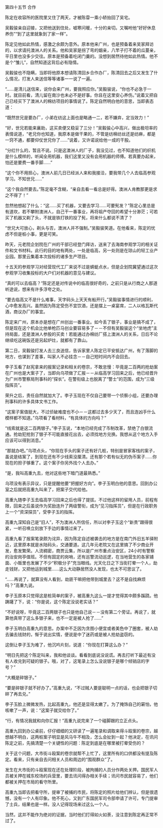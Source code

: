 

第四十五节 合作

陈定在收容所的医院里又住了两天，才被陈雸一乘小轿抬回了吴宅。

吴毅骏亲自迎接，又把他送到住处，嘘寒问暖，十分的亲切。又嘱咐他“好好休息养伤”“到了这里就象到了家一样”。

陈定见他如此热情，感激之余颇为意外。原本他来广州，也是预备着来吴家拜访的，以求请托澳洲人的关系。他和吴家是拐了弯的姻亲，八竿子打不着的瓜蔓亲，平日里也没多少交往。原本是预备着吃闭门羹的。没想到居然待他如此热情。他不是个“雏儿”，自然知道这背后必有隐情。

吴毅骏也不隐瞒，当即将他原本想请陈清回乡合作办厂，陈清回去之后又发生了什么情况，打发人来送信等等诸事一一说了一遍。

“……是清儿送信来，说你会来广州，要我照应你。”吴毅骏说，“你也不必急于一时。就目前看，清儿留在南沙也未必不是好事。你且在这里安心养伤。”说着又把自己已经买下了澳洲人的棉纺项目的事情说了。陈定自然明白他的意思，当即表态道：

“既然世兄是要办厂，小弟在纺这上面也是略通一二，若不嫌弃，定当效力！”

“好，世兄若能来襄助，这买卖便又稳妥了三分！”吴毅骏心中高兴，做出极坦率的表情说道，“老兄你也知道，我原本是做干果的，不管是纺棉纺丝还是纺麻，都是一窍不通，都要仰仗世兄你了……”说着，又许诺说给他一成的干股。

“分红什么的，暂且不说。只是这澳洲人的厂子，我没见过，也不知道他们的织机是什么模样的，听闻全用机器，我们这里又没有会用机器的师傅。若真要办起来，怕还是要费一番手脚……”

“这个你不用担心，澳洲人前几日已经派人来和我接洽，要我带几个人去临高参观学习。不知世兄……”

“这个我自然要去。”陈定毫不含糊，“亲自去看一看总是好得。澳洲人肯教那更是求之不得了！”

忽然他想起了什么：“这……买了机器，又要去学习……可要髡发？”陈定心里总是有道坎，若不攀附澳洲人，自己干一番事业，再将祖产夺回的希望十分渺茫；可若买了机器又剃了头，不就是铁打铁的投了髡，将来什么都说不清了？

“世兄大可放心，剃头与否，澳洲人并不强制。”吴毅骏笑道。在他看来，陈定的忧虑不但是桩小事，更是可笑。

昨天，元老院企划院在广州的干部已经登门拜访，送来了去海南参观学习的相关证件和文书材料。此行的目的地有两处，一处是临高，另一处则是在琼山的轻工业产业园。那里云集着本次投标的诸多生产项目。

十五天的参观学习对经营现代工厂来说不过是蜻蜓点水，但是企划院冀望通过这次参观学习收集投标的大户们对机器的意见与建议。

“真的可以去临高？”陈定还是对传说中的临高很好奇的，之前只是从行商之人那道听途说，想来有许多浮夸之处。

“要去临高又不是什么难事，天字码头上天天有船开行。”吴毅骏事情进行的顺利，心中愈发高兴。虽然因为陈定受伤不宜饮酒，还是摆上一桌宴席，二人以格瓦斯代酒，商议办厂的事宜。

陈定来广州，原本亦是想在广州创出一番事业。如今丢了银子，事业是搞不成了，但是现在这个机会比他单枪匹马创业要容易多了－－不但有吴毅骏这个“坐地虎”主持局面，还是澳洲人参股的买卖！若能通过办棉纺厂搭上澳洲人的关系，日后不论继续吃这碗饭还是另起炉灶，就都有了靠山。

第二日，吴毅骏打发人去三良送信，告诉家里人陈定已平安抵达广州，有了落脚的地方，也谋到了差事，叫家人不必挂念－－自己短时间内不会回去。

李子玉看了赵宪拿来的报案记录和相关的卷宗，不敢怠慢：毕竟是二百两的抢劫案在广州也是大案子了，当即向乌项做了汇报－－从临高学习回来之后，他已经晋升为广州市警察局刑事科的“探长”。在警衔级上也脱离了“警士”的范围，成为“三级指挥员”。

荣升之后，责任自然就加大了。李子玉现在不仅自己要带一个侦察小组，还要办理刑事科的许多具体文书工作。

“这案子案值挺大，不过侦破难度也不小－－这都过去多少天了，而且连凶手什么模样都不知道。”乌项看了看材料，“有具体的方向吗？”

“线索就是这二百两银子。”李子玉说，“本地已经完成了币制改革，禁绝了白银流通。抢劫犯抢到了银子不可能直接花出去，必须找地方兑换。我想从这个地方入手应该可以得到消息。”

“那就办吧。”乌项点头，“你现在手头的案子还有好几桩，特别是冒家客栈的案子，虽说是结案了，到现在还有不少线索没厘清。还有那个若有似无的伪币案子……你现在的担子够重了。这个案子你另外找个人去办。”

“是，我叫高重九去，他对这些地下暗门道最熟悉。”

乌项没有表示异议，只是提醒他要“把握好方向”。李子玉明白他的意思。回到办公室之后就把高重九叫来了，把案子交代给他。

高重九随李子玉去临高学习回来之后也得了提拔。不过他这样的留用人员，前程有限，回来之后虽说作为奖励连升了两级警衔，成为“见习指挥员”，但是在行政职务上一个“资深探员”，受李子玉的指挥。

高重九深知自己是“旧人”，不为澳洲人所信任，所以对李子玉这个“新贵”跟得很紧，一听召唤立刻放下手边的事情过来了。

高重九看了报案笔录颇为诧异，因为陈定自述被袭击的地方是在南门外旧五羊驿附近，这里原本就是水陆码头，交通要道。这几年元老院又在这里搞了不少商业开发，愈发繁荣。人流稠密，商贾云集，所以是广州市重点治安区，24小时有警察的治安岗亭值班。不但有固定的岗哨，还有巡警流动巡逻，在当地营生的各家铺面、小贩里也发展了不少“积极分子”充当眼线。光天化日之下当街打晕一个人，劫走钱财，又把他运到城里……这么大动静居然没人发现，也太不可思议了。

“……再说了，就算没有人看到，劫匪干嘛把他带到城里去？这不是自找麻烦吗？”高重九说。

李子玉原本只觉得这是桩简单的案子，被高重九这么一提才觉得其中颇多蹊跷。他踌躇了下，说：“你是说，这个陈定没说老实话？”

“不好说呀，毕竟这二百两银子也只是他自己说－－没有第二个旁证。再说了，就算他真带了这么多银子来，也不一定是被人抢了……”

李子玉明白高重九的意思。办案中不乏因为贪图小便宜或者美色中了圈套，被人劫去骗去钱财的，惭于说出实情，便说是中了迷药或是被人抢劫盗窃的。

这倒让李子玉为难了，他沉吟片刻，说道：“你现在打算这么办？”

“明日先把这个陈定叫来，我和他谈谈。看看到底说没说谎。再去打听下最近有没有人收兑到可疑的银子。哦，对了，这笔录上怎么没说银子是哪个倾销店的字号？”

“大概是碎银子。”

“要是碎银子就不好办了。”高重九说，“不过贼人要是聪明一点的话，也会把银子切碎了再去兑。”

李子玉脸上微微发热，比起高重九，他还是显得太嫩了。为了掩饰自己的窘怕，他咳嗽了一声，说：“这案子就交给你了。”

“行，有情况我就和向你汇报！”高重九说完来了一个碰脚跟的立正点头。

高重九回到办公桌前，仔仔细细的又研读了一遍笔录和调取来得斗殴案的卷宗，越想越不明白，这两桩案子明显是风马牛不相及，怎么会扯到一起？他决定，在讯问陈定之前，先搞清楚一个关键性的问题：陈定到底是在哪里被打晕受伤的？

关于这个问题，大市街斗殴案的卷宗就帮不上忙了，这里所有的口供都没有提及陈定。看来，只有亲自去问相关人员和周边的“围观群众”了。

发生在大市街的斗殴案现在还在处理阶段，被拘捕的人员分作两处关押。国民军人员被关押在城东校场的兵营里，要去讯问得办相关手续；讯问市民就容易了，他们都被关押在市局的看守所里。

高重九当即去把看守所，提审了被捕的市民，将陈定的照片给他们辨认，但是很遗憾，没有一个人有印象。他不死心，又到广东国民军司令部申请了许可，专门提审了士兵，结果也是一样。没人记得现场来过这么一个人。

当然，这并不能作为绝对的证据，当时他们打得如火如荼，没注意到陈定再正常不过了。

